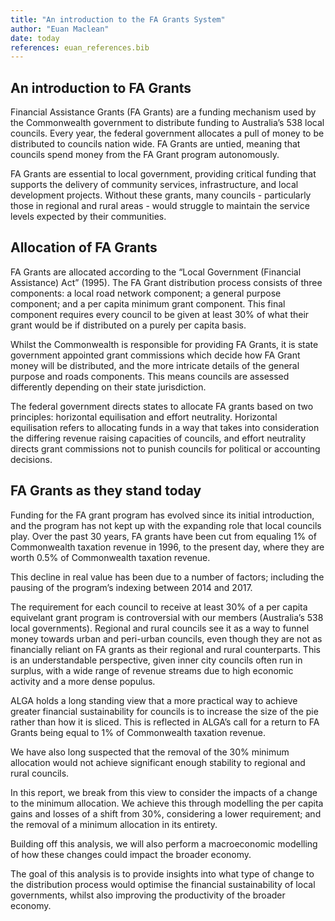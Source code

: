 ```yaml
---
title: "An introduction to the FA Grants System"
author: "Euan Maclean"
date: today
references: euan_references.bib
---
```


## An introduction to FA Grants

Financial Assistance Grants (FA Grants) are a funding mechanism used by the Commonwealth government to distribute funding to Australia's 538 local councils. Every year, the federal government allocates a pull of money to be distributed to councils nation wide. FA Grants are untied, meaning that councils spend money from the FA Grant program autonomously. 

FA Grants are essential to local government, providing critical funding that supports the delivery of community services, infrastructure, and local development projects. Without these grants, many councils - particularly those in regional and rural areas - would struggle to maintain the service levels expected by their communities. 

## Allocation of FA Grants

FA Grants are allocated according to the "Local Government (Financial Assistance) Act" (1995). The FA Grant distribution process consists of three components: a local road network component; a general purpose component; and a per capita minimum grant component. This final component requires every council to be given at least 30% of what their grant would be if distributed on a purely per capita basis. 

Whilst the Commonwealth is responsible for providing FA Grants, it is state government appointed grant commissions which decide how FA Grant money will be distributed, and the more intricate details of the general purpose and roads components. This means councils are assessed differently depending on their state jurisdiction. 

The federal government directs states to allocate FA grants based on two principles: horizontal equilisation and effort neutrality. Horizontal equilisation refers to allocating funds in a way that takes into consideration the differing revenue raising capacities of councils, and effort neutrality directs grant commissions not to punish councils for political or accounting decisions. 

## FA Grants as they stand today

Funding for the FA grant program has evolved since its initial introduction, and the program has not kept up with the expanding role that local councils play. Over the past 30 years, FA grants have been cut from equaling 1% of Commonwealth taxation revenue in 1996, to the present day, where they are worth 0.5% of Commonwealth taxation revenue. 

This decline in real value has been due to a number of factors; including the pausing of the program's indexing between 2014 and 2017. 

The requirement for each council to receive at least 30% of a per capita equivelant grant program is controversial with our members (Australia's 538 local governments). Regional and rural councils see it as a way to funnel money towards urban and peri-urban councils, even though they are not as financially reliant on FA grants as their regional and rural counterparts. This is an understandable perspective, given inner city councils often run in surplus, with a wide range of revenue streams due to high economic activity and a more dense populus.

ALGA holds a long standing view that a more practical way to achieve greater financial sustainability for councils is to increase the size of the pie rather than how it is sliced. This is reflected in ALGA's call for a return to FA Grants being equal to 1% of Commonwealth taxation revenue. 

We have also long suspected that the removal of the 30% minimum allocation would not achieve significant enough stability to regional and rural councils. 

In this report, we break from this view to consider the impacts of a change to the minimum allocation. We achieve this through modelling the per capita gains and losses of a shift from 30%, considering a lower requirement; and the removal of a minimum allocation in its entirety. 

Building off this analysis, we will also perform a macroeconomic modelling of how these changes could impact the broader economy. 
 
The goal of this analysis is to provide insights into what type of change to the distribution process would optimise the financial sustainability of local governments, whilst also improving the productivity of the broader economy. 




